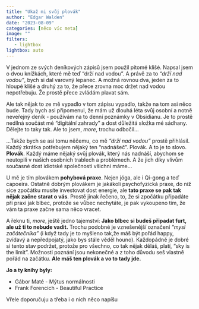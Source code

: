 ```yaml
---
title: "Ukaž mi svůj plovák"
author: "Edgar Walden"
date: "2023-08-09"
categories: [něco víc meta]
image: ""
filters: 
   - lightbox
lightbox: auto
---
```

V jednom ze svých deníkových zápisů jsem použil pitomé klišé. Napsal jsem o dvou knížkách, které mě teď  "drží nad vodou". A právě za to *"drží nad vodou"*, bych si dal varovný lepanec. A možná rovnou dva, jeden za to hloupé klišé a druhý za to, že přece zrovna moc držet nad vodou nepotřebuju. Že prostě přece zvládám plavat sám. 

Ale tak nějak to ze mě vypadlo v tom zápisu vypadlo, takže na tom asi něco bude. Tady bych asi připomenul, že mám už dlouhá léta svůj osobní  a notně neveřejný deník - používám na to denní poznámky v Obsidianu. Je to prostě nedílná součást mé "digitální zahrady" a dost důležitá složka mé sádhany. Dělejte to taky tak. Ale to jsem, *more*, trochu odbočil...

...Takže bych se asi tomu něčemu, co mě *"drží nad vodou"* prostě přihlásil. Každý zkrátka potřebujem nějaký ten "nadnášeč". Plovák. A to je to slovo. **Plovák**. Každý máme nějaký svůj plovák, který nás nadnáší, abychom se neutopili v našich osobních trablech a problémech. A že jich díky vlivům současné dost idiotské společnosti všichni máme... 

U mě je tím plovákem **pohybová praxe**. Nejen jóga, ale i Qi-gong a teď capoeira. Ostatně dobrým plovákem je jakákoli psychofyzická praxe, do níž sice zpočátku musíte investovat dost energie, ale **tato praxe se pak tak nějak začne starat o vás**. Prostě jinak řečeno, to, že si zpočátku připadáte při praxi jak blbec, protože se vůbec nechytáte, je pak vykoupeno tím, že vám ta praxe začne sama  něco vracet.

A řeknu ti, *more*, ještě jedno tajemství: **Jako blbec si budeš připadat furt, ale už ti to nebude
vadit.** Trochu podobné je vznešenější označení *"mysl začátečníka"* (i když tady je to myšleno
tak,že máš být pořád happy, zvídavý a nepředpojatý, jako bys stále věděl houno). Každopádně je dobré
si tento stav podržet, protože pro všechno, co tak nějak děláš, platí, "sky is the limit". Možnosti poznání jsou nekonečné a z toho důvodu seš vlastně pořád na začátku. **Ale máš ten plovák a vo to tady jde.** 

**Jo a ty knihy byly:** 

- Gábor Maté - Mýtus normálnosti
- Frank Forencich - Beautiful Practice

Vřele doporučuju a třeba i o nich něco napíšu 

